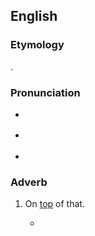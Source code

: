 ==English==

===Etymology===
{{compound|en|there|atop}}.

===Pronunciation===
* {{a|RP}} {{IPA|en|/ˌðɛəɹəˈtɒp/}}
* {{a|US}} {{IPA|en|/ˌðɛəɹəˈtɒp/}}
* {{hyphenation|en|there|a|top}}

===Adverb===
{{en-adv|-}}

# {{lb|en|chiefly|in|_|patents}} On [[top]] of that.
#* {{seeCites|en}}